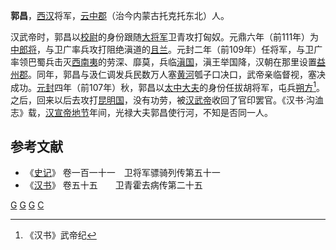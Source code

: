 {{for|西汉末年东郡人郭昌|郭昌 (东郡)}}
'''郭昌'''，[[西汉|西汉]]将军，[[云中郡|云中郡]]（治今内蒙古托克托东北）人。

汉武帝时，郭昌以[[校尉|校尉]]的身份跟随[[大将军|大将军]]卫青攻打匈奴。元鼎六年（前111年）为[[中郎将|中郎将]]，与卫广率兵攻打阻绝滇道的[[且兰|且兰]]。元封二年（前109年）任将军，与卫广率领巴蜀兵击灭[[西南夷|西南夷]]的劳深、靡莫，兵临[[滇国|滇国]]，滇王举国降，汉朝在那里设置[[益州郡|益州郡]]。同年，郭昌与汲仁调发兵民数万人塞[[黄河|黄河]]瓠子口决口，武帝亲临督视，塞决成功。[[元封_(西汉)|元封]]四年（前107年）秋，郭昌以[[太中大夫|太中大夫]]的身份任拔胡将军，屯兵[[朔方|朔方]]<ref>《汉书》武帝纪</ref>。之后，回来以后去攻打[[昆明国|昆明国]]，没有功劳，被[[汉武帝|汉武帝]]收回了官印罢官。《汉书·沟洫志》载，[[汉宣帝|汉宣帝]][[地节|地节]]年间，光禄大夫郭昌使行河，不知是否同一人。

==参考文献==
*《[[史记|史记]]》 卷一百一十一　卫将军骠骑列传第五十一
*《[[汉书|汉书]]》 卷五十五　　卫青霍去病传第二十五

[[Category:西漢太中大夫|G]]
[[Category:西漢将军|G]]
[[Category:西漢中郎将|G]]
[[Category:郭姓|C]]